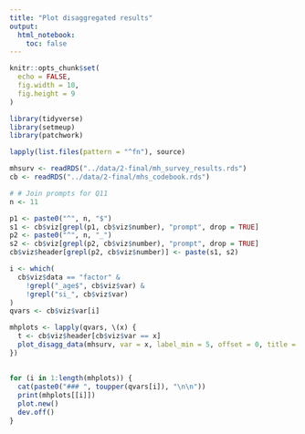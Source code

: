 ```yaml
---
title: "Plot disaggregated results"
output:
  html_notebook:
    toc: false
---
```


```r
knitr::opts_chunk$set(
  echo = FALSE,
  fig.width = 10,
  fig.height = 9
)
```

```r
library(tidyverse)
library(setmeup)
library(patchwork)
```

```r
lapply(list.files(pattern = "^fn"), source)
```

```r
mhsurv <- readRDS("../data/2-final/mh_survey_results.rds")
cb <- readRDS("../data/2-final/mhs_codebook.rds")
```

```r
# # Join prompts for Q11
n <- 11

p1 <- paste0("^", n, "$")
s1 <- cb$viz[grepl(p1, cb$viz$number), "prompt", drop = TRUE]
p2 <- paste0("^", n, "_")
s2 <- cb$viz[grepl(p2, cb$viz$number), "prompt", drop = TRUE]
cb$viz$header[grepl(p2, cb$viz$number)] <- paste(s1, s2)
```

```r
i <- which(
  cb$viz$data == "factor" &
    !grepl("_age$", cb$viz$var) &
    !grepl("si_", cb$viz$var)
)
qvars <- cb$viz$var[i]

mhplots <- lapply(qvars, \(x) {
  t <- cb$viz$header[cb$viz$var == x]
  plot_disagg_data(mhsurv, var = x, label_min = 5, offset = 0, title = t)
})
```

## {.tabset}

```r
for (i in 1:length(mhplots)) {
  cat(paste0("### ", toupper(qvars[i]), "\n\n"))
  print(mhplots[[i]])
  plot.new()
  dev.off()
}
```
